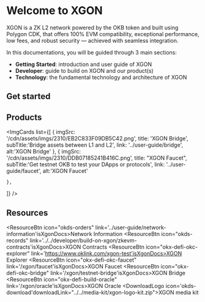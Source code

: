 # Welcome to XGON
XGON is a ZK L2 network powered by the OKB token and built using Polygon CDK, that offers 100% EVM compatibility, exceptional performance, low fees, and robust security — achieved with seamless integration. 

In this documentations, you will be guided through 3 main sections:
- **Getting Started**: introduction and user guide of XGON
- **Developer**: guide to build on XGON and our product(s)
- **Technology**: the fundamental technology and architecture of XGON

## Get started
<Card mainTitle="What is XGON" subTitle='Explore how XGON scales Ethereum' link="./introduction"/>
<Card mainTitle="Build on XGON" subTitle='Quickstart guide to start building on XGON' link="../../developer/build-on-xgon/quickstart"/>
<Card mainTitle="Deploy smart contract" subTitle='Guide to deploy smart contracts with Truffle, Hardhart and Foundry' link="../../developer/smart-contract/deploy-with-truffle"/>

## Products
<ImgCards
  list={[
    {
      imgSrc: '/cdn/assets/imgs/2310/EB2C833F09DB5C42.png',
      title: 'XGON Bridge',
      subTitle:'Bridge assets between L1 and L2',
      link: '../user-guide/bridge',
      alt:'XGON Bridge'
    },
    {
      imgSrc: '/cdn/assets/imgs/2310/DDB07185241B416C.png',
      title: "XGON Faucet",
      subTitle:'Get testnet OKB to test your DApps or protocols',
      link: '../user-guide/faucet',
      alt:'XGON Faucet'

    },
]}
/>

## Resources
<ResourceBtn icon="okds-orders" link='../user-guide/network-information'isXgonDocs>Network Information</ResourceBtn>
<ResourceBtn icon="okds-records" link='../../developer/build-on-xgon/zkevm-contracts'isXgonDocs>XGON Contracts</ResourceBtn>
<ResourceBtn icon="okx-defi-okc-explorer" link='https://www.oklink.com/xgon-test'isXgonDocs>XGON Explorer</ResourceBtn>
<ResourceBtn icon="okx-defi-okc-faucet" link='/xgon/faucet'isXgonDocs>XGON Faucet</ResourceBtn>
<ResourceBtn icon="okx-defi-okc-bridge" link='/xgon/testnet-bridge'isXgonDocs>XGON Bridge</ResourceBtn>
<ResourceBtn icon="okx-defi-build-oracle" link='/xgon/oracle'isXgonDocs>XGON Oracle</ResourceBtn>
<DownloadLogo icon='okds-download'downloadLink="../../media-kit/xgon-logo-kit.zip">XGON media kit</DownloadLogo>